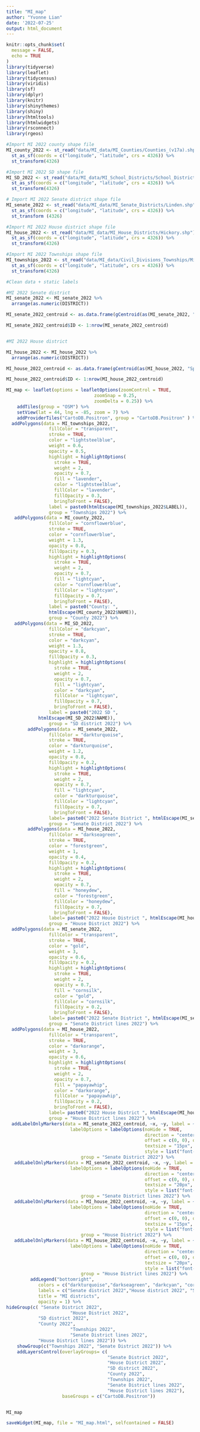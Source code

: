 ```yaml
---
title: "MI_map"
author: "Yvonne Lian"
date: '2022-07-25'
output: html_document
---
```


```r
knitr::opts_chunk$set(
  message = FALSE,
  echo = TRUE
)
library(tidyverse)
library(leaflet)
library(tidycensus)
library(viridis)
library(sf)
library(dplyr)
library(knitr)
library(shinythemes)
library(shiny)
library(htmltools)
library(htmlwidgets)
library(rsconnect)
library(rgeos)
```


```r
#Import MI 2022 county shape file
MI_county_2022 <- st_read("data/MI_data/MI_Counties/Counties_(v17a).shp") %>%
  st_as_sf(coords = c("longitude", "latitude", crs = 4326)) %>%
  st_transform(4326)

#Import MI 2022 SD shape file
MI_SD_2022 <- st_read("data/MI_data/MI_School_Districts/School_Districts_(v17a).shp") %>%
  st_as_sf(coords = c("longitude", "latitude", crs = 4326)) %>%
  st_transform(4326)

# Import MI 2022 Senate district shape file
MI_senate_2022 <- st_read("data/MI_data/MI_Senate_Districts/Linden.shp") %>%
  st_as_sf(coords = c("longitude", "latitude", crs = 4326)) %>%
  st_transform (4326)

#Import MI 2022 House district shape file
MI_house_2022 <- st_read("data/MI_data/MI_House_Districts/Hickory.shp") %>%
  st_as_sf(coords = c("longitude", "latitude", crs = 4326)) %>%
  st_transform(4326)

#Import MI 2022 Townships shape file
MI_townships_2022 <- st_read("data/MI_data/Civil_Divisions_Townships/Minor_Civil_Divisions_(Cities_%26_Townships)_.shp") %>%
  st_as_sf(coords = c("longitude", "latitude", crs = 4326)) %>%
  st_transform(4326)


```



```r
#Clean data + static labels

#MI 2022 Senate district
MI_senate_2022 <- MI_senate_2022 %>%
  arrange(as.numeric(DISTRICT))

MI_senate_2022_centroid <- as.data.frame(gCentroid(as(MI_senate_2022, "Spatial"), byid = TRUE, id = MI_senate_2022$DISTRICT))

MI_senate_2022_centroid$ID <- 1:nrow(MI_senate_2022_centroid)


#MI 2022 House district

MI_house_2022 <- MI_house_2022 %>%
  arrange(as.numeric(DISTRICT))

MI_house_2022_centroid <- as.data.frame(gCentroid(as(MI_house_2022, "Spatial"), byid = TRUE, id = MI_house_2022$DISTRICT))

MI_house_2022_centroid$ID <- 1:nrow(MI_house_2022_centroid)

```




```r
MI_map <- leaflet(options = leafletOptions(zoomControl = TRUE,
                                 zoomSnap = 0.25,
                                 zoomDelta = 0.25)) %>%
	addTiles(group = "OSM") %>%
	setView(lat = 44, lng = -85, zoom = 7) %>%
	addProviderTiles("CartoDB.Positron", group = "CartoDB.Positron" ) %>%
  addPolygons(data = MI_townships_2022,
				fillColor = "transparent",
				stroke = TRUE,
				color = "lightsteelblue",
				weight = 0.6,
				opacity = 0.5,
				highlight = highlightOptions(
				  stroke = TRUE,
				  weight = 2, 
				  opacity = 0.7,
				  fill = "lavender",
				  color = "lightsteelblue",
				  fillColor = "lavender", 
				  fillOpacity = 0.3,
				  bringToFront = FALSE),
				label = paste0(htmlEscape(MI_townships_2022$LABEL)),
				group = "Townships 2022") %>%
   addPolygons(data = MI_county_2022,
				fillColor = "cornflowerblue",
				stroke = TRUE,
				color = "cornflowerblue",
				weight = 1.3,
				opacity = 0.8,
				fillOpacity = 0.3,
				highlight = highlightOptions(
				  stroke = TRUE,
				  weight = 2, 
				  opacity = 0.7,
				  fill = "lightcyan",
				  color = "cornflowerblue",
				  fillColor = "lightcyan", 
				  fillOpacity = 0.7,
				  bringToFront = FALSE),
				label = paste0("County: ",
				htmlEscape(MI_county_2022$NAME)),
				group = "County 2022") %>%
   addPolygons(data = MI_SD_2022,
				fillColor = "darkcyan",
				stroke = TRUE,
				color = "darkcyan",
				weight = 1.3,
				opacity = 0.8,
				fillOpacity = 0.3,
				highlight = highlightOptions(
				  stroke = TRUE,
				  weight = 2, 
				  opacity = 0.7,
				  fill = "lightcyan",
				  color = "darkcyan",
				  fillColor = "lightcyan", 
				  fillOpacity = 0.7,
				  bringToFront = FALSE),
				label = paste0("2022 SD ",
			htmlEscape(MI_SD_2022$NAME)),
				group = "SD district 2022") %>%
		addPolygons(data = MI_senate_2022,
				fillColor = "darkturquoise",
				stroke = TRUE,
				color = "darkturquoise",
				weight = 1.2,
				opacity = 0.8,
				fillOpacity = 0.2,
				highlight = highlightOptions(
				  stroke = TRUE,
				  weight = 2, 
				  opacity = 0.7,
				  fill = "lightcyan",
				  color = "darkturquoise",
				  fillColor = "lightcyan", 
				  fillOpacity = 0.7,
				  bringToFront = FALSE),                
				label= paste0("2022 Senate District ", htmlEscape(MI_senate_2022$DISTRICT)),
				group = "Senate District 2022") %>%
  		addPolygons(data = MI_house_2022,
				fillColor = "darkseagreen",
				stroke = TRUE,
				color = "forestgreen",
				weight = 1,
				opacity = 0.4,
				fillOpacity = 0.2,
				highlight = highlightOptions(
				  stroke = TRUE,
				  weight = 2, 
				  opacity = 0.7,
				  fill = "honeydew",
				  color = "forestgreen",
				  fillColor = "honeydew", 
				  fillOpacity = 0.7,
				  bringToFront = FALSE),                
				label= paste0("2022 House District ", htmlEscape(MI_house_2022$DISTRICT)),
				group = "House District 2022") %>%
  addPolygons(data = MI_senate_2022,
				fillColor = "transparent",
				stroke = TRUE,
				color = "gold",
				weight = 3,
				opacity = 0.6,
				fillOpacity = 0.2,
				highlight = highlightOptions(
				  stroke = TRUE,
				  weight = 2, 
				  opacity = 0.7,
				  fill = "cornsilk",
				  color = "gold",
				  fillColor = "cornsilk", 
				  fillOpacity = 0.2,
				  bringToFront = FALSE),                
				label= paste0("2022 Senate District ", htmlEscape(MI_senate_2022$DISTRICT)),
				group = "Senate District lines 2022") %>%
  addPolygons(data = MI_house_2022,
				fillColor = "transparent",
				stroke = TRUE,
				color = "darkorange",
				weight = 3,
				opacity = 0.6,
				highlight = highlightOptions(
				  stroke = TRUE,
				  weight = 2, 
				  opacity = 0.7,
				  fill = "papayawhip",
				  color = "darkorange",
				  fillColor = "papayawhip", 
				  fillOpacity = 0.2,
				  bringToFront = FALSE),                
				label= paste0("2022 House District ", htmlEscape(MI_house_2022$DISTRICT)),
				group = "House District lines 2022") %>%
  addLabelOnlyMarkers(data = MI_senate_2022_centroid, ~x, ~y, label = ~as.character(ID),
						labelOptions = labelOptions(noHide = TRUE,
													direction = "center",
													offset = c(0, 0), opacity = 1, 
													textsize = "15px", textOnly = TRUE, 
													style = list("font-style" = "bold")),
							group = "Senate District 2022") %>%
   addLabelOnlyMarkers(data = MI_senate_2022_centroid, ~x, ~y, label = ~as.character(ID),
						labelOptions = labelOptions(noHide = TRUE,
													direction = "center",
													offset = c(0, 0), opacity = 0.7, 
													textsize = "20px", textOnly = TRUE, 
													style = list("font-style" = "bold")),
							group = "Senate District lines 2022") %>%
   addLabelOnlyMarkers(data = MI_house_2022_centroid, ~x, ~y, label = ~as.character(ID),
						labelOptions = labelOptions(noHide = TRUE,
													direction = "center",
													offset = c(0, 0), opacity = 1, 
													textsize = "15px", textOnly = TRUE, 
													style = list("font-style" = "bold")),
							group = "House District 2022") %>%
   addLabelOnlyMarkers(data = MI_house_2022_centroid, ~x, ~y, label = ~as.character(ID),
						labelOptions = labelOptions(noHide = TRUE,
													direction = "center",
													offset = c(0, 0), opacity = 0.7, 
													textsize = "20px", textOnly = TRUE, 
													style = list("font-style" = "bold")),
							group = "House District lines 2022") %>%
  	 	 addLegend("bottomright", 
			colors = c("darkturquoise","darkseagreen", "darkcyan", "cornflowerblue", "","lightsteelblue", "gold", "darkorange"), 
			labels = c("Senate district 2022","House district 2022", "SD district 2022", "County 2022", "",  "Townships 2022","Senate District lines 2022", "House district lines 2022" ),
			title = "MI districts",
			opacity = 1) %>%    
hideGroup(c( "Senate District 2022",
						"House District 2022",
            "SD district 2022",
            "County 2022",
						"Townships 2022",
						"Senate District lines 2022",
            "House District lines 2022")) %>%
	showGroup(c("Townships 2022", "Senate District 2022")) %>%
	addLayersControl(overlayGroups= c(
									  "Senate District 2022",
									  "House District 2022",
									  "SD district 2022",
									  "County 2022",
									  "Townships 2022",
									  "Senate District lines 2022",
									  "House District lines 2022"), 
					 baseGroups = c("CartoDB.Positron")) 


MI_map
```

```r
saveWidget(MI_map, file = "MI_map.html", selfcontained = FALSE)
```
